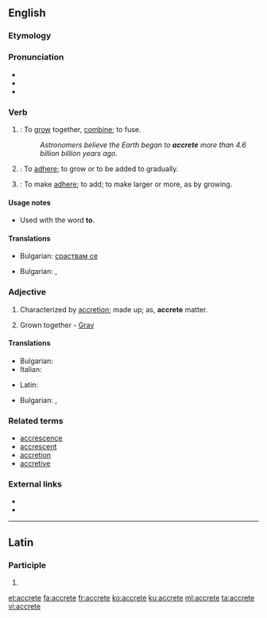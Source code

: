 ==English==
{{was wotd|2007|October|16}}

===Etymology===
{{back-form|accretion}}

===Pronunciation===
* {{a|UK|US}}{{IPA|/əˈkriːt/|/əˈkrit/}}
* {{audio|en-us-accrete.ogg|Audio (US)}}
* {{rhymes|iːt}}

===Verb===
{{en-verb|accret|ing}}

# {{intransitive}}: To [[grow]] together, [[combine]]; to fuse.
#: ''Astronomers believe the Earth began to '''accrete''' more than 4.6 billion billion years ago.''
# {{intransitive}}: To [[adhere]]; to grow or to be added to gradually.
# {{transitive}}: To make [[adhere]]; to add; to make larger or more, as by growing.

====Usage notes====
* {{sense|to fuse}} Used with the word '''to'''.

====Translations====
{{trans-top|to grow together}}
* Bulgarian: [[сраствам се]]
{{trans-mid}}
{{trans-bottom}}
{{trans-top|To adhere; to grow (to); to be added.}}
* Bulgarian: {{t+|bg|прилепвам}},  {{t+|bg|нараствам}}
{{trans-mid}}
{{trans-bottom}}
{{trans-top|To make adhere; to add.}}
{{trans-mid}}
{{trans-bottom}}

===Adjective===
{{en-adj|-}}

# Characterized by [[accretion]]; made up; as, '''accrete''' matter.
# {{botany}} Grown together - [[Gray]]

====Translations====
{{trans-top|characterized by accretion}}
* Bulgarian: {{t+|bg|сраснат}}
* Italian: {{t-|it|accreto}}
{{trans-mid}}
* Latin: {{t-|la|accretus|alt=accrētus}}
{{trans-bottom}}
{{trans-top|(botany) Grown together}}
* Bulgarian: {{t+|bg|сраснат}},  {{t-|bg|срастнал се}}
{{trans-mid}}
{{trans-bottom}}

===Related terms===
* [[accrescence]]
* [[accrescent]]
* [[accretion]]
* [[accretive]]

===External links===
* {{R:OneLook}}
* {{R:Webster 1913}}

----

==Latin==

===Participle===
{{la-part-form|accrēte}}

# {{inflection of|accretus|accrētus|voc|m|s|lang=la}}

[[et:accrete]]
[[fa:accrete]]
[[fr:accrete]]
[[ko:accrete]]
[[ku:accrete]]
[[ml:accrete]]
[[ta:accrete]]
[[vi:accrete]]